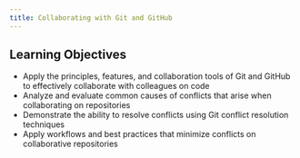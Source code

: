 ```yaml
---
title: Collaborating with Git and GitHub
---
```


:::{.callout-tip}
## Learning Objectives

- Apply the principles, features, and collaboration tools of Git and GitHub to effectively collaborate with colleagues on code
- Analyze and evaluate common causes of conflicts that arise when collaborating on repositories 
- Demonstrate the ability to resolve conflicts using Git conflict resolution techniques
- Apply workflows and best practices that minimize conflicts on collaborative repositories
:::

